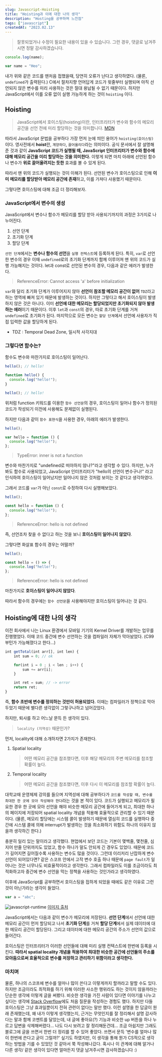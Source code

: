 ```yaml
---
slug: Javascript-Hoisting
title: "Hoisting과 이에 대한 나의 생각"
description: "Hosting을 공부하며 느낀점"
tags: ["javascript"]
createdAt: "2023.02.13"
---
```


> 잘못되었거나 수정이 필요한 내용이 있을 수 있습니다. 그런 경우, 댓글로 남겨주시면 정말 감사하겠습니다.

```js showLineNumbers
console.log(name);

var name = "Heo";
```

내가 위와 같은 코드를 맨처음 접했을때, 당연히 오류가 난다고 생각하였다. (물론, `undefined`가 출력된다.)
C에서 절차지향 언어답게 코드가 윗줄부터 실행되며 아직 선언되지 않은 변수를 미리 사용하는 것은 절대 용납될 수 없기 때문이다.
하지만 JavaScript에서 이를 오류 없이 실행 가능하게 하는 것이 `hoisting` 이다.

## Hoisting

> JavaScript에서 호이스팅(hoisting)이란, 인터프리터가 변수와 함수의 메모리 공간을 선언 전에 미리 할당하는 것을 의미합니다. [MDN](https://developer.mozilla.org/ko/docs/Glossary/Hoisting)

따라서 JavaScript 문법을 공부하다 가장 먼저 눈에 띄인 용어가 `hoisting(호이스팅)` 이다.
영사전에서 **hoist**란, `계양하다`, `끌어올리다`라는 의미이다.
공식 문서에서 잘 설명해준 것과 같이 **JavaScript 코드가 실행될 때, JavaScript 인터프리터가 변수와 함수에 대해 메모리 공간을 미리 할당하는 것을 의미한다.**
이렇게 되면 마치 아래에 선언된 함수나 변수가 **위로 끌어올려지는 듯한** 효과를 볼 수 있게 된다.

따라서 맨 위의 코드가 실행되는 것이 이해가 된다.
선언된 변수가 호이스팅으로 인해 **이미 메모리를 할당받아 메모리 공간에 존재**하고, 이를 가져다 사용했기 때문이다.

그렇다면 호이스팅에 대해 조금 더 정리해보자.

### JavaScript에서 변수의 생성

JavaScript에서 변수나 함수가 메모리를 할당 받아 사용되기까지의 과정은 3가지로 나누어진다.

1. 선언 단계
2. 초기화 단계
3. 할당 단계

`선언 단계`에서는 **변수나 함수의 선언**을 `실행 컨텍스트`에 등록하게 된다.
특히, `var`로 선언한 변수의 경우 이때 `undefined`로의 초기화 단계까지 함께 이루어져 맨 위의 코드가 실행 가능해지는 것이다.
let과 const로 선언된 변수의 경우, 다음과 같은 에러가 발생한다.

> ReferenceError: Cannot access 'a' before initialization

`var`와 달리 초기화 단계가 이루어지지 않아 **선언이 참조할 메모리 공간이 없어** `TDZ`라고 하는 영역에 빠져 있기 때문에 발생하는 것이다.
하지만 그렇다고 해서 호이스팅이 발생하지 않은 것은 아니다.
이미 **선언에 대한 메모리는 할당되었지만 초기화되지 않아 발생하는 에러**이기 때문이다.
이후 `let`과 `const`의 경우, 따로 초기화 단계를 거쳐 `undefined`로 초기화가 된다.
마지막으로 모든 변수는 `할당 단계`에서 선언에 사용자가 직접 입력한 값을 할당하게 된다.

- TDZ : Temporal Dead Zone, 일시적 사각지대

### 그렇다면 함수는?

함수도 변수와 마찬가지로 호이스팅이 일어난다.

```js showLineNumbers
hello(); // hello!

function hello() {
  console.log("hello!");
}

hello(); // hello!
```

위처럼 function 키워드를 이용한 `함수 선언문`의 경우, 호이스팅이 일어나 함수가 정의된 코드가 작성되기 이전에 사용해도 문제없이 실행된다.

하지만 다음과 같이 `함수 표현식`을 사용한 경우, 아래의 에러가 발생한다.

```js showLineNumbers
hello();

var hello = function () {
  console.log("hello!");
};
```

> TypeError: inner is not a function

변수와 마찬가지로 "undefined로 떠야하지 않나?"라고 생각할 수 있다.
하지만, 누가 봐도 함수로 사용되었고, JavaScript 인터프리터가 "hello의 선언이 변수구나!" 라고 인식하여 호이스팅이 일어났지만 일어나지 않은 것처럼 보이는 것 같다고 생각하였다.

그래서 코드를 `var`가 아닌 `const`로 수정하여 다시 실행해보았다.

```js showLineNumbers
hello();

const hello = function () {
  console.log("hello!");
};
```

> ReferenceError: hello is not defined

즉, 선언조차 찾을 수 없다고 하는 것을 보니 **호이스팅이 일어나지 않았다**.

그렇다면 화살표 함수의 경우는 어떨까?

```js showLineNumbers
hello();

const hello = () => {
  console.log("hello!");
};
```

> ReferenceError: hello is not defined

마찬가지로 **호이스팅이 일어나지 않았다**.

따라서 함수의 경우에는 `함수 선언문`을 사용해야지만 호이스팅이 일어나는 것 같다.

## Hoisting에 대한 나의 생각

이전 회사에서 나는 Linux 환경에서 모바일 기기의 Kernel Driver를 개발하는 업무를 진행했었다.
이때 코드 중간에 변수 선언하는 것을 컴파일러 자체가 막아놨었다. (C99부턴가 가능해졌다고 한다...)

```js showLineNumbers
int getTotal(int arr[], int len) {
	int sum = 0; // ok

	for(int i = 0 ; i < len ; i++) {
    	sum += arr[i];
    }

    int ret = sum; // -> error
    return ret;
}
```

즉, **함수 초반에 변수를 정의하는 것만이 허용되었다.**
이때는 컴파일러가 정책으로 막아두었기 때문에 별다른 생각없이 그렇구나하고 넘어갔었다.

하지만, 퇴사를 하고 어느날 문득 든 생각이 있다.

> `locality (지역성)` 때문인가?

먼저, locality에 대해 소개하자면 2가지가 존재한다.

1. Spatial locality

   > 어떤 메모리 공간을 참조했다면, 이후 해당 메모리의 주변 메모리를 참조할 확률이 높다.

2. Temporal locality
   > 어떤 메모리 공간을 참조했다면, 이후 다시 이 메모리를 참조할 확률이 높다.

대학교때 운영체제 강의를 들으며 지역성에 대해 공부하다가 `코드를 작성할 때, 변수를 최대한 한 곳에 모아 작성해야 한다`라는 것을 본 적이 있다.
코드가 실행되고 메모리가 필요한 경우 한 곳에 모아 선언을 해야 비슷한 메모리 공간에 들어가게 되고, 최대한 하나의 페이지에 저장되어 spatial locality 개념을 적용해 효율적으로 관리할 수 있기 때문이다.
(물론, 메모리 할당에는 시스템 콜이 발생하기 때문에 열심히 코드를 실행하다 중간에 시스템 콜에 의해 interrupt가 발생하는 것을 최소화하기 위함도 하나의 이유지 않을까 생각하긴 한다.)

충분히 일리 있는 말이라고 생각했다.
현업에서 보던 코드는 기본이 몇백줄, 몇천줄, 심지어 만줄 단위까지도 있었고, 함수 하나가 말도 안되게 긴 경우도 있었다.
때문에 코드가 길어지면 길어질수록 사용하는 변수도 많을 것이다.
그런데 이리저리 난잡하게 변수 선언이 되어있다면?
같은 스코프 안에서 고작 변수 호출 하나 때문에 `page fault`가 일어나는 것은 너무나도 비효율적이라고 생각한다.
그래서 컴파일러도 이를 조금이라도 최적화하고자 중간에 변수 선언을 막는 정책을 사용하는 것인가라고 생각하였다.

이후에 JavaScript를 공부하면서 호이스팅을 접하게 되었을 때에도 같은 이유로 그런 것이 아닌가라는 생각이 들었다.

```js showLineNumbers
var a = "abc";
```

![javascript-runtime](/post-images/develop/Javascript-Hoisting/1.png)
[이미지 출처](https://velog.io/@modolee/core-javascript-01)

JavaScript에서는 다음과 같이 변수가 메모리에 저장된다.
**선언 단계**에서 선언에 대한 메모리 공간이 먼저 할당되고 나서 **초기화 단계**를 거쳐 **할당 단계**에서 실제 데이터에 대한 메모리 공간이 할당된다.
그리고 데이터에 대한 메모리 공간의 주소가 선언의 값으로 들어간다.

호이스팅은 인터프리터가 이러한 선언들에 대해 미리 실행 컨텍스트에 한번에 등록을 시킨다.
**따라서 spatial locality 개념을 적용하여 최대한 비슷한 공간에 선언들의 주소를 모아둠으로써 효율적으로 변수를 저장하고 관리하기 위함이라고 생각한다.**

### 마치며

물론, 하나의 스코프에 변수를 얼마나 많이 쓴다고 이렇게까지 할까라고 말할 수도 있다.
하지만 조금이라도 최적화를 하기 위해 이러한 사소한 행위라도 하는 것이지 않을까라는 단순한 생각에 이렇게 글을 써봤다.
비슷한 생각을 가진 사람이 있다면 이야기를 나누고 싶다는 생각에 [Stack Overflow](https://stackoverflow.com/questions/75309449/does-hoisting-in-javascript-have-anything-to-do-with-memory-spatial-locality?noredirect=1#comment132887009_75309449)에도 처음 질문을 작성하는 경험도 했다.
하지만 다들 호이스팅은 그냥 효과일뿐이지 전혀 관련이 없다는 말만 했다.
이런 설명을 한 답글이 원래 존재했는데, 왜 내가 이렇게 생각했는지, 근거는 무엇인지를 잘 정리해서 설명 감사하다는 말과 함께 코멘트를 달았는데, 내 글에 좋아요(?) 기능과 비슷한 up 버튼을 하나 누르고 답변을 삭제해버렸다...
나도 다시 보려고 잘 정리해둔건데...
조금 아쉽지만 그래도 블로그에 글을 쓰면서 한번 더 정리를 할 수 있어 좋았다.
쓰면서 문득 '변수를 얼마나 많이 한번에 쓴다고 굳이 그럴까?' 싶기도 하였지만, 이 생각을 통해 뭔가 CS적으로 생각하는 방법을 기를 수 있었던 것 같아서 쭉 작성해나갔다.
혹시나 이 관계에 대해 알거나 다른 생각/ 같은 생각이 있다면 얼마든지 댓글 남겨주시면 감사하겠습니다 :)

